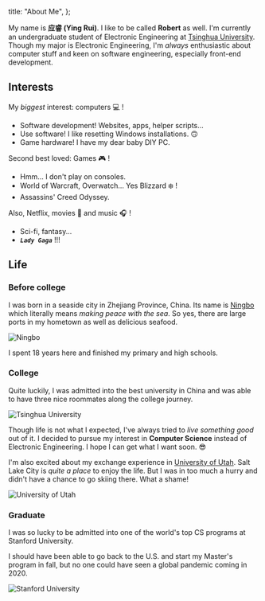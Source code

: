  title: "About Me",
};

My name is **应睿 (Ying Rui)**. I like to be called **Robert** as well. I'm currently an undergraduate student of Electronic Engineering at [Tsinghua University](https://www.tsinghua.edu.cn/en/index.htm). Though my major is Electronic Engineering, I'm _always_ enthusiastic about computer stuff and keen on software engineering, especially front-end development.

## Interests

My _biggest_ interest: computers 💻 !

- Software development! Websites, apps, helper scripts...
- Use software! I like resetting Windows installations. 🙃
- Game hardware! I have my dear baby DIY PC.

Second best loved: Games 🎮 !

- Hmm... I don't play on consoles.
- World of Warcraft, Overwatch... Yes Blizzard ❄️ !
- Assassins' Creed Odyssey.

Also, Netflix, movies 🍿 and music 🎧 !

- Sci-fi, fantasy...
- _**`Lady Gaga`**_ !!!

## Life

### Before college

I was born in a seaside city in Zhejiang Province, China. Its name is [Ningbo](https://en.wikipedia.org/wiki/Ningbo) which literally means _making peace with the sea_. So yes, there are large ports in my hometown as well as delicious seafood.

![Ningbo](/images/ningbo.jpg)

I spent 18 years here and finished my primary and high schools.

### College

Quite luckily, I was admitted into the best university in China and was able to have three nice roommates along the college journey.

![Tsinghua University](/images/tsinghua-university.jpg)

Though life is not what I expected, I've always tried to _live something good_ out of it. I decided to pursue my interest in **Computer Science** instead of Electronic Engineering. I hope I can get what I want soon. 😎

I'm also excited about my exchange experience in [University of Utah](https://en.wikipedia.org/wiki/University_of_Utah). Salt Lake City is _quite a place_ to enjoy the life. But I was in too much a hurry and didn't have a chance to go skiing there. What a shame!

![University of Utah](/images/university-of-utah.jpg)

### Graduate

I was so lucky to be admitted into one of the world's top CS programs at Stanford University.

I should have been able to go back to the U.S. and start my Master's program in fall, but no one could have seen a global pandemic coming in 2020.

![Stanford University](/images/stanford-university.jpg)
